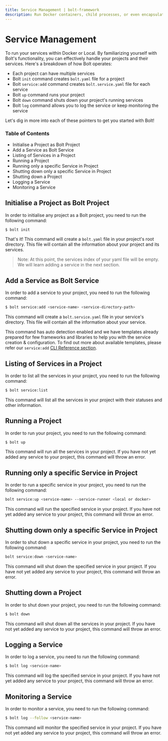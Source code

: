 ```yaml
---
title: Service Management | bolt-framework
description: Run Docker containers, child processes, or even encapsulate your entire project within a VM, all under one unified API.
---
```



<Meta title="Getting Started/Service Management" />

# Service Management

To run your services within Docker or Local. By familiarizing yourself with Bolt's functionality, you can effectively handle your projects and their services. Here's a breakdown of how Bolt operates:

- Each project can have multiple services
- Bolt `init` command creates `bolt.yaml` file for a project
- Bolt `service:add` command creates `bolt.service.yaml` file for each service
- Bolt `up` command runs your project
- Bolt `down` command shuts down your project's running services
- Bolt `log` command allows you to log the service or keep monitoring the service

Let's dig in more into each of these pointers to get you started with Bolt!

### Table of Contents

- Initialise a Project as Bolt Project
- Add a Service as Bolt Service
- Listing of Services in a Project
- Running a Project
- Running only a specific Service in Project
- Shutting down only a specific Service in Project
- Shutting down a Project
- Logging a Service
- Monitoring a Service

## Initialise a Project as Bolt Project

In order to initialise any project as a Bolt project, you need to run the following command:

```bash
$ bolt init
```

That's it! This command will create a `bolt.yaml` file in your project's root directory. This file will contain all the information about your project and its services.

> Note: At this point, the services index of your yaml file will be empty. We will learn adding a service in the next section.

## Add a Service as Bolt Service

In order to add a service to your project, you need to run the following command:

```bash
$ bolt service:add <service-name> <service-directory-path>
```

This command will create a `bolt.service.yaml` file in your service's directory. This file will contain all the information about your service.

This command has auto detection enabled and we have templates already prepared for few frameworks and libraries to help you with the service creation & configuration. To find out more about available templates, please refer our `service:add` [CLI Reference section](/docs/api-reference/cli-reference/service-add).

## Listing of Services in a Project

In order to list all the services in your project, you need to run the following command:

```bash
$ bolt service:list
```

This command will list all the services in your project with their statuses and other information.

## Running a Project

In order to run your project, you need to run the following command:

```bash
$ bolt up
```

This command will run all the services in your project. If you have not yet added any service to your project, this command will throw an error.

## Running only a specific Service in Project

In order to run a specific service in your project, you need to run the following command:

```bash
bolt service:up <service-name> --service-runner <local or docker>
```

This command will run the specified service in your project. If you have not yet added any service to your project, this command will throw an error.

## Shutting down only a specific Service in Project

In order to shut down a specific service in your project, you need to run the following command:

```bash
bolt service:down <service-name>
```

This command will shut down the specified service in your project. If you have not yet added any service to your project, this command will throw an error.

## Shutting down a Project

In order to shut down your project, you need to run the following command:

```bash
$ bolt down
```

This command will shut down all the services in your project. If you have not yet added any service to your project, this command will throw an error.

## Logging a Service

In order to log a service, you need to run the following command:

```bash
$ bolt log <service-name>
```

This command will log the specified service in your project. If you have not yet added any service to your project, this command will throw an error.

## Monitoring a Service

In order to monitor a service, you need to run the following command:

```bash
$ bolt log --follow <service-name>
```

This command will monitor the specified service in your project. If you have not yet added any service to your project, this command will throw an error.

